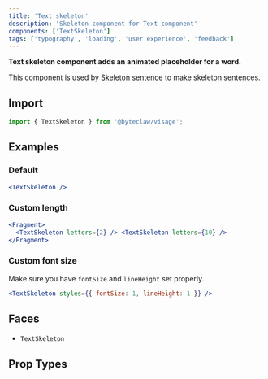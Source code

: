 ```yaml
---
title: 'Text skeleton'
description: 'Skeleton component for Text component'
components: ['TextSkeleton']
tags: ['typography', 'loading', 'user experience', 'feedback']
---
```


**Text skeleton component adds an animated placeholder for a word.**

This component is used by [Skeleton sentence](./skeleton-sentence) to make skeleton sentences.

## Import

```js transpile=false
import { TextSkeleton } from '@byteclaw/visage';
```

## Examples

### Default

```jsx live
<TextSkeleton />
```

### Custom length

```jsx live
<Fragment>
  <TextSkeleton letters={2} /> <TextSkeleton letters={10} />
</Fragment>
```

### Custom font size

Make sure you have `fontSize` and `lineHeight` set properly.

```jsx live
<TextSkeleton styles={{ fontSize: 1, lineHeight: 1 }} />
```

## Faces

- `TextSkeleton`

## Prop Types

<PropTypes component="TextSkeleton" />
